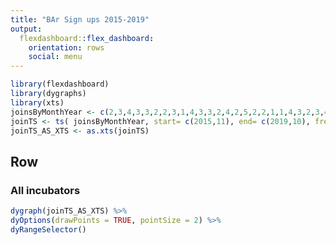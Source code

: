 ```yaml
---
title: "BAr Sign ups 2015-2019"
output:
  flexdashboard::flex_dashboard:
    orientation: rows
    social: menu
---
```


```r
library(flexdashboard)
library(dygraphs)
library(xts)
joinsByMonthYear <- c(2,3,4,3,3,2,2,3,1,4,3,3,2,4,2,5,2,2,1,1,4,3,2,3,4,5,2,3,3,4,1,4,4,3,4,3,2,3,1,5,3,6,5,1)
joinTS <- ts( joinsByMonthYear, start= c(2015,11), end= c(2019,10), frequency = 12)
joinTS_AS_XTS <- as.xts(joinTS)
```
Row {.tabset .tabset-fade}
-------------------------------------
### All incubators
```r
dygraph(joinTS_AS_XTS) %>%
dyOptions(drawPoints = TRUE, pointSize = 2) %>%
dyRangeSelector()
```
